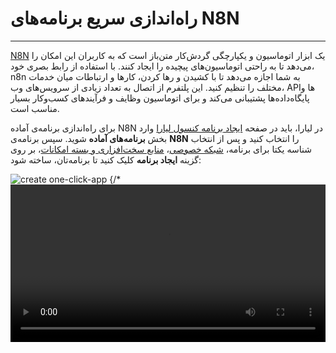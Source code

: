

<Layout>
<Head>
<title>مستندات راه‌اندازی سریع برنامه‌های n8n - لیارا</title>
</Head>

# راه‌اندازی سریع برنامه‌های N8N
<hr className="mb-2" />

<a href="https://n8n.io/" className="text-[#2196f3] ">N8N</a> یک ابزار اتوماسیون و یکپارچگی گردش‌کار متن‌باز است که به کاربران این امکان را می‌دهد تا به راحتی اتوماسیون‌های پیچیده را ایجاد کنند. با استفاده از رابط بصری خود، n8n به شما اجازه می‌دهد تا با کشیدن و رها کردن، کارها و ارتباطات میان خدمات مختلف را تنظیم کنید. این پلتفرم از اتصال به تعداد زیادی از سرویس‌های وب، APIها و پایگاه‌داده‌ها پشتیبانی می‌کند و برای اتوماسیون وظایف و فرآیندهای کسب‌وکار بسیار مناسب است.







<div className="h-4" />

برای راه‌اندازی برنامه‌ی آماده N8N در لیارا، باید در صفحه <a href="https://console.liara.ir/apps/create" className="text-[#2196f3] ">ایجاد برنامه‌ کنسول لیارا</a> وارد بخش <b>برنامه‌های آماده</b> شوید.
سپس برنامه‌ی <b>N8N</b> 
را انتخاب کنید و پس از انتخاب شناسه یکتا برای برنامه، <a href="/paas/details/private-network" className="text-[#2196f3] ">شبکه خصوصی</a>، <a href="/paas/details/plans/about" className="text-[#2196f3] ">منابع سخت‌افزاری و بسته امکانات</a>، بر روی گزینه <b>ایجاد برنامه</b> کلیک کنید تا برنامه‌تان، ساخته شود:
<div className="h-4" />
<img src="https://files.liara.ir/docs/n8n/create-n8n-one-click-app.gif" alt="create one-click-app" />
{/* <video
  src="https://files.liara.ir/liara/mattermost/create-mattermost.mp4"
  controls="controls"
  className="block w-full"
  width="100%"
/> */}

<div className="h-4" />

پس از ساخته شدن برنامه، می‌توانید از آن، استفاده کنید.

<Section id="see-also" title="همچنین بخوانید:" />

<div className='h-2' />
<div className="grid md:grid-cols-1 gap-4">
            {[
      {
        title: "تغییر نسخه‌ی برنامه مستقر شده",
        link: "./how-tos/choose-version"
      },
  ].map(item =>
    <Link href={item.link}>
    <Card className="flex cursor-pointer w-full items-center justify-between">
        <div className="flex items-center gap-3">
        <h4>
            {item.title}
        </h4>
        </div>
        <GoArrowLeft className="ml-1" />
    </Card>
    </Link>
            )}
</div>


</Layout>
